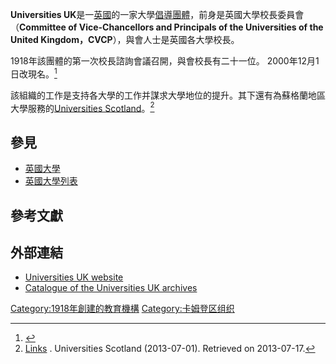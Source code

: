 {{Infobox Organization
|name = Universities UK
|image = UniversitiesUK.svg
|caption =
|motto =
|formation = 1918
|type =
|headquarters = Woburn House
|location = [[倫敦|倫敦]]
|membership = 133所[[英國大學|英國大學]]、[[大學學院|大學學院]]和[[學院|學院]]
|language =
|leader_title = President
|leader_name = [[克里斯托佛·斯諾登|克里斯托佛·斯諾登]]
|key_people =
|num_staff =
|budget =
|website = http://www.universitiesuk.ac.uk/
}}
'''Universities UK'''是一[[英國|英國]]的一家大學[[倡導團體|倡導團體]]，前身是英國大學校長委員會（'''Committee of Vice-Chancellors and Principals of the Universities of the United Kingdom，CVCP'''），與會人士是英國各大學校長。

1918年該團體的第一次校長諮詢會議召開，與會校長有二十一位。 2000年12月1日改現名。<ref>{{Cite web |url=http://news.bbc.co.uk/1/hi/education/1048326.stm |title=BBC News ''University chiefs shed 'grey' image'' 1 December 2000 |access-date=2013-10-21 |archive-date=2021-05-05 |archive-url=https://web.archive.org/web/20210505123606/http://news.bbc.co.uk/1/hi/education/1048326.stm }}</ref>

該組織的工作是支持各大學的工作并謀求大學地位的提升。其下還有為蘇格蘭地區大學服務的[[Universities_Scotland|Universities Scotland]]。<ref>[http://www.universities-scotland.ac.uk/index.php?page=links Links] {{Wayback|url=http://www.universities-scotland.ac.uk/index.php?page=links |date=20100212231447 }}. Universities Scotland (2013-07-01). Retrieved on 2013-07-17.</ref>

==參見==
* [[英國大學|英國大學]]
* [[英國大學列表|英國大學列表]]

==參考文獻==
{{Reflist}}

==外部連結==
* [http://www.universitiesuk.ac.uk Universities UK website] {{Wayback|url=http://www.universitiesuk.ac.uk/ |date=20220517235105 }}
* [http://dscalm.warwick.ac.uk/DServe/dserve.exe?dsqIni=DServeadv.ini&dsqApp=Archive&dsqCmd=Show.tcl&dsqDb=Catalog&dsqPos=0&dsqSearch=%28%28Level%3D%27collection%27%29AND%28Reference_Code%3D%27cvc%27%29%29 Catalogue of the Universities UK archives] {{Wayback|url=http://dscalm.warwick.ac.uk/DServe/dserve.exe?dsqIni=DServeadv.ini&dsqApp=Archive&dsqCmd=Show.tcl&dsqDb=Catalog&dsqPos=0&dsqSearch=%28%28Level%3D%27collection%27%29AND%28Reference_Code%3D%27cvc%27%29%29 |date=20131021222052 }}
{{University associations and groupings in the United Kingdom}}
[[Category:1918年創建的教育機構|Category:1918年創建的教育機構]]
[[Category:卡姆登区组织|Category:卡姆登区组织]]